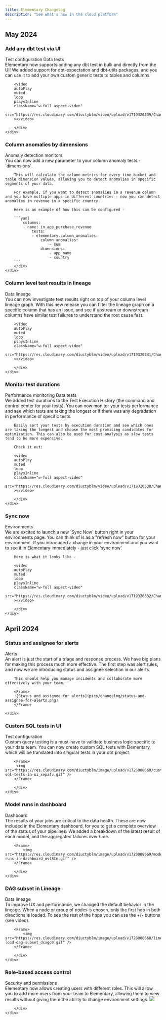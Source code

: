 ```yaml
---
title: Elementary Changelog
description: "See what's new in the cloud platform"
---
```


## May 2024

### Add any dbt test via UI

<div style={{ display: "table", width: "auto" }}>
    <div style={{ display: "table-row", width: "auto" }}>
        <div style={{ float: "left", display: "table-column", width: "100%", marginBottom: "20px" }}>
            <span
                style={{ 
                background: "#FECDD8",
                color: "#BD134F",
                borderRadius: "8px",
                fontSize: ".8em",
                padding: "2px 10px",
                display: "inline-block",
                fontWeight: "500",
                letterSpacing: ".5px",
                whiteSpace: "nowrap",
                marginLeft: "5px",
                marginRight: "5px",
                }}
            >Test configuration</span>
        <span
            style={{ 
            background: "#FECDD8",
            color: "#BD134F",
            borderRadius: "8px",
            fontSize: ".8em",
            padding: "2px 10px",
            display: "inline-block",
            fontWeight: "500",
            letterSpacing: ".5px",
            whiteSpace: "nowrap",
            marginLeft: "5px",
            marginRight: "5px",
            }}
        >Data tests</span>
        </div>
        <div
            style={{
            float: "left",
            display: "table-column",
            paddingLeft: "0px",
            width: "100%",
            marginTop: "-20px",
            }}
        >
        Elementary now supports adding any dbt test in bulk and directly from the UI!
        We added support for dbt-expectation and dbt-utils packages, and you can use it to add your own custom generic tests to tables and columns.

        <video
        autoPlay
        muted
        loop
        playsInline
        className="w-full aspect-video"
        src="https://res.cloudinary.com/diuctyblm/video/upload/v1719320339/Changelog/YAML_for_all_tests_x0k48v.mp4"
        ></video>

        </div>
    </div>
</div>

### Column anomalies by dimensions

<div style={{ display: "table", width: "auto" }}>
    <div style={{ display: "table-row", width: "auto" }}>
        <div style={{ float: "left", display: "table-column", width: "100%", marginBottom: "20px" }}>
            <span
                style={{ 
                background: "#FECDD8",
                color: "#BD134F",
                borderRadius: "8px",
                fontSize: ".8em",
                padding: "2px 10px",
                display: "inline-block",
                fontWeight: "500",
                letterSpacing: ".5px",
                whiteSpace: "nowrap",
                }}
            >Anomaly detection monitors</span>
        </div>
        <div
            style={{
            float: "left",
            display: "table-column",
            paddingLeft: "0px",
            width: "100%",
            marginTop: "-20px",
            }}
        >
        You can now add a new parameter to your column anomaly tests -  `dimensions`.

        This will calculate the column metrics for every time bucket and table dimension values, allowing you to detect anomalies in specific segments of your data.

        For example, if you want to detect anomalies in a revenue column and you have multiple apps in different countries - now you can detect anomalies in revenue in a specific country.

        Here is an example of how this can be configured -

        ```yaml
            columns:
            - name: in_app_purchase_revenue
                tests:
                - elementary.column_anomalies:
                    column_anomalies:
                        - sum
                    dimensions:
                        - app_name
                        - country
        ```
        </div>
    </div>

</div>

### Column level test results in lineage

<div style={{ display: "table", width: "auto" }}>
    <div style={{ display: "table-row", width: "auto" }}>
        <div style={{ float: "left", display: "table-column", width: "100%", marginBottom: "20px" }}>
            <span
                style={{ 
                background: "#FECDD8",
                color: "#BD134F",
                borderRadius: "8px",
                fontSize: ".8em",
                padding: "2px 10px",
                display: "inline-block",
                fontWeight: "500",
                letterSpacing: ".5px",
                whiteSpace: "nowrap",
                }}
            >Data lineage</span>
        </div>
        <div
            style={{
            float: "left",
            display: "table-column",
            paddingLeft: "0px",
            width: "100%",
            marginTop: "-20px",
            }}
        >
        You can now investigate test results right on top of your column level lineage graph. 
        With this new release you can filter the lineage graph on a specific column that has an issue, and see if upstream or downstream columns 
        have similar test failures to understand the root cause fast. 

        <video
        autoPlay
        muted
        loop
        playsInline
        className="w-full aspect-video"
        src="https://res.cloudinary.com/diuctyblm/video/upload/v1719320341/Changelog/Test_results_in_lineage_p6wy8y.mp4"
        ></video>

        </div>
    </div>

</div>

### Monitor test durations

<div style={{ display: "table", width: "auto" }}>
    <div style={{ display: "table-row", width: "auto" }}>
        <div style={{ float: "left", display: "table-column", width: "100%", marginBottom: "20px" }}>
            <span
                style={{ 
                background: "#FECDD8",
                color: "#BD134F",
                borderRadius: "8px",
                fontSize: ".8em",
                padding: "2px 10px",
                display: "inline-block",
                fontWeight: "500",
                letterSpacing: ".5px",
                whiteSpace: "nowrap",
                marginLeft: "5px",
                marginRight: "5px",
                }}
            >Performance monitoring</span>
            <span
                style={{ 
                background: "#FECDD8",
                color: "#BD134F",
                borderRadius: "8px",
                fontSize: ".8em",
                padding: "2px 10px",
                display: "inline-block",
                fontWeight: "500",
                letterSpacing: ".5px",
                whiteSpace: "nowrap",
                marginLeft: "5px",
                marginRight: "5px",
                }}
            >Data tests</span>
        </div>
        <div
            style={{
            float: "left",
            display: "table-column",
            paddingLeft: "0px",
            width: "100%",
            marginTop: "-20px",
            }}
        >
        We added test durations to the Test Execution History (the command and control center for your tests). You can now monitor your tests performance and see which tests are taking the longest or if there was any degradation in performance of specific tests.

        Easily sort your tests by execution duration and see which ones are taking the longest and choose the most promising candidates for optimization. This can also be used for cost analysis as slow tests tend to be more expensive.

        Check it out:

        <video
        autoPlay
        muted
        loop
        playsInline
        className="w-full aspect-video"
        src="https://res.cloudinary.com/diuctyblm/video/upload/v1719320330/Changelog/Test_duration_waxg1j.mp4"
        ></video>

        </div>
    </div>

</div>

### Sync now

<div style={{ display: "table", width: "auto" }}>
    <div style={{ display: "table-row", width: "auto" }}>
        <div style={{ float: "left", display: "table-column", width: "100%", marginBottom: "20px" }}>
            <span
                style={{ 
                background: "#FECDD8",
                color: "#BD134F",
                borderRadius: "8px",
                fontSize: ".8em",
                padding: "2px 10px",
                display: "inline-block",
                fontWeight: "500",
                letterSpacing: ".5px",
                whiteSpace: "nowrap",
                }}
            >Environments</span>
        </div>
        <div
            style={{
            float: "left",
            display: "table-column",
            paddingLeft: "0px",
            width: "100%",
            marginTop: "-20px",
            }}
        >
        We are excited to launch a new `Sync Now` button right in your environments page. You can think of is as a "refresh now" button for your environment.
        If you introduced a change in your environment and you want to see it in Elementary immediately - just click ‘sync now’.

        Here is what it looks like -

        <video
        autoPlay
        muted
        loop
        playsInline
        className="w-full aspect-video"
        src="https://res.cloudinary.com/diuctyblm/video/upload/v1719320332/Changelog/sync_now2_qbb6n3.mp4"
        ></video>

        </div>
    </div>

</div>

## April 2024

### Status and assignee for alerts

<div style={{ display: "table", width: "auto" }}>
    <div style={{ display: "table-row", width: "auto" }}>
        <div style={{ float: "left", display: "table-column", width: "100%", marginBottom: "20px" }}>
            <span
                style={{ 
                background: "#FECDD8",
                color: "#BD134F",
                borderRadius: "8px",
                fontSize: ".8em",
                padding: "2px 10px",
                display: "inline-block",
                fontWeight: "500",
                letterSpacing: ".5px",
                whiteSpace: "nowrap",
                }}
            >Alerts</span>
        </div>
        <div
            style={{
            float: "left",
            display: "table-column",
            paddingLeft: "0px",
            width: "100%",
            marginTop: "-20px",
            }}
        >
        An alert is just the start of a triage and response process. We have big plans for making this process much more effective. 
        The first step was alert rules, and now we are introducing status and assignee selection in our alerts.

        This should help you manage incidents and collaborate more effectively with your team.

        <Frame>
        ![Status and assignee for alerts](pics/changelog/status-and-assignee-for-alerts.png)
        </Frame>

    </div>

</div>
</div>

### Custom SQL tests in UI

<div style={{ display: "table", width: "auto" }}>
    <div style={{ display: "table-row", width: "auto" }}>
        <div style={{ float: "left", display: "table-column", width: "100%", marginBottom: "20px" }}>
            <span
                style={{ 
                background: "#FECDD8",
                color: "#BD134F",
                borderRadius: "8px",
                fontSize: ".8em",
                padding: "2px 10px",
                display: "inline-block",
                fontWeight: "500",
                letterSpacing: ".5px",
                whiteSpace: "nowrap",
                }}
            >Test configuration</span>
        </div>
        <div
            style={{
            float: "left",
            display: "table-column",
            paddingLeft: "0px",
            width: "100%",
            marginTop: "-20px",
            }}
        >
        Custom query testing is a must-have to validate business logic specific to your data team. You can now create custom SQL tests with Elementary, which will be translated into singular tests in your dbt project.

        <Frame>
         <img src="https://res.cloudinary.com/diuctyblm/image/upload/v1720008669/custom-sql-tests-in-ui_xepafv.gif" />
        </Frame>

        </div>
    </div>

</div>

### Model runs in dashboard

<div style={{ display: "table", width: "auto" }}>
    <div style={{ display: "table-row", width: "auto" }}>
        <div style={{ float: "left", display: "table-column", width: "100%", marginBottom: "20px" }}>
            <span
                style={{ 
                background: "#FECDD8",
                color: "#BD134F",
                borderRadius: "8px",
                fontSize: ".8em",
                padding: "2px 10px",
                display: "inline-block",
                fontWeight: "500",
                letterSpacing: ".5px",
                whiteSpace: "nowrap",
                }}
            >Dashboard</span>
        </div>
        <div
            style={{
            float: "left",
            display: "table-column",
            paddingLeft: "0px",
            width: "100%",
            marginTop: "-20px",
            }}
        >
        The results of your jobs are critical to the data health. These are now included in the Elementary dashboard, for you to get a complete overview of the status of your pipelines. We added a breakdown of the latest result of each model, and the aggregated failures over time.

        <Frame>
            <img src="https://res.cloudinary.com/diuctyblm/image/upload/v1720008669/model-runs-in-dashboard_uvl8tn.gif" />
        </Frame>

        </div>
    </div>

</div>

### DAG subset in Lineage

<div style={{ display: "table", width: "auto" }}>
    <div style={{ display: "table-row", width: "auto" }}>
        <div style={{ float: "left", display: "table-column", width: "100%", marginBottom: "20px" }}>
            <span
                style={{ 
                background: "#FECDD8",
                color: "#BD134F",
                borderRadius: "8px",
                fontSize: ".8em",
                padding: "2px 10px",
                display: "inline-block",
                fontWeight: "500",
                letterSpacing: ".5px",
                whiteSpace: "nowrap",
                }}
            >Data lineage</span>
        </div>
        <div
            style={{
            float: "left",
            display: "table-column",
            paddingLeft: "0px",
            width: "100%",
            marginTop: "-20px",
            }}
        >
        To improve UX and performance, we changed the default behavior in the lineage. 
        When a node or group of nodes is chosen, only the first hop in both directions is loaded. To see the rest of the hops you can use the +/- buttons (see video).

        <Frame>
            <img src="https://res.cloudinary.com/diuctyblm/image/upload/v1720008668/lineage-load-dag-subset_dcxgo9.gif" />
        </Frame>

        </div>
    </div>

</div>

### Role-based access control

<div style={{ display: "table", width: "auto" }}>
    <div style={{ display: "table-row", width: "auto" }}>
        <div style={{ float: "left", display: "table-column", width: "100%", marginBottom: "20px" }}>
            <span
                style={{ 
                background: "#FECDD8",
                color: "#BD134F",
                borderRadius: "8px",
                fontSize: ".8em",
                padding: "2px 10px",
                display: "inline-block",
                fontWeight: "500",
                letterSpacing: ".5px",
                whiteSpace: "nowrap",
                }}
            >Security and permissions</span>
        </div>
        <div
            style={{
            float: "left",
            display: "table-column",
            paddingLeft: "0px",
            width: "100%",
            marginTop: "-20px",
            }}
        >
        Elementary now allows creating users with different roles. 
        This will allow you to add more users from your team to Elementary, allowing them to view results without giving them the ability to change environment settings.
        <Frame>
            <img src="https://res.cloudinary.com/diuctyblm/image/upload/v1720008670/role-based-access-control_kze9a7.gif" />
        </Frame>

        </div>
    </div>

</div>